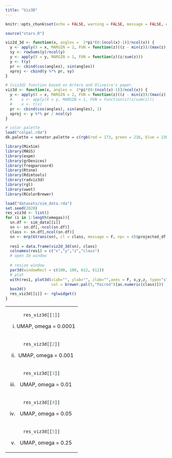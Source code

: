 ```yaml
---
title: "Viz3D"
---
```


<style type="text/css">
.main-container {
  max-width: 1500px;
  margin-left: auto;
  margin-right: auto;
}
</style>


```r
knitr::opts_chunk$set(echo = FALSE, warning = FALSE, message = FALSE, error = FALSE)
```

```r
source("stars.R")

viz2d_3d <- function(x, angles =  2*pi*(0:(ncol(x)-1))/ncol(x)) {
  y <- apply(X = x, MARGIN = 2, FUN = function(z)((z - min(z))/(max(z) - min(z))))
  sy <- rowSums(y)/ncol(y)
  y <- apply(X = y, MARGIN = 1, FUN = function(z)(z/sum(z)))
  y <- t(y)
  pr <- cbind(cos(angles), sin(angles))
  xproj <- cbind(y %*% pr, sy)
}

# {viz3d} function based on Artero and Oliveira's paper.
viz3d <- function(x, angles =  2*pi*(0:(ncol(x)-1))/ncol(x)) {
  y <- apply(X = x, MARGIN = 2, FUN = function(z)((z - min(z))/(max(z) - min(z))))
  #    x <- apply(X = y, MARGIN = 1, FUN = function(z)(z/sum(z)))
  #    x <- t(x)
  pr <- cbind(cos(angles), sin(angles), 1)
  xproj <- y %*% pr / ncol(y)
}

# color palette
load("colpal.rda")
dk.palette = senator.palette = c(rgb(red = 173, green = 216, blue = 230, max = 255), rgb(max = 255, red = 139, green = 0, blue = 0))

library(MixSim)
library(MASS)
library(expm)
library(grDevices)
library(freqparcoord)
library(Rtsne)
library(Rdimtools)
library(radviz3d)
library(rgl)
library(uwot)
library(RColorBrewer)

```


```r
load("datasets/sim_data.rda")
set.seed(2020)
res_viz3d <- list()
for (i in 1:length(omegas)){
  sn.df <- sim_data[[i]]
  sn <- sn.df[,-ncol(sn.df)]
  class <- sn.df[,ncol(sn.df)]
  sn <- mrp(Gtrans(sn), cl = class, message = F, npc = 4)$projected_df
  
  res1 = data.frame(viz2d_3d(sn), class)
  colnames(res1) = c("x","y","z","class")
  # open 3d window
  
  # resize window
  par3d(windowRect = c(100, 100, 612, 612))
  # plot
  with(res1, plot3d(xlab="", ylab="", zlab="",axes = F, x,y,z, type="s",size = 0.75, 
                    col = brewer.pal(5,"Paired")[as.numeric(class)]))
  box3d()
  res_viz3d[[i]] <- rglwidget()
}
```


<table width="500" border="0" cellpadding="0">

<tr>

<td align="center" valign="center">
```r
res_viz3d[[1]]
```
(i) UMAP, omega = 0.0001
<br />
</td>


</tr>

<tr>

<td align="center" valign="center">
```r
res_viz3d[[2]]
```
(ii) UMAP, omega = 0.001
<br />
</td>


</tr>

<tr>

<td align="center" valign="center">
```r
res_viz3d[[3]]
```
(iii) UMAP, omega = 0.01
<br />
</td>


</tr>

<tr>

<td align="center" valign="center">
```r
res_viz3d[[4]]
```
(iv) UMAP, omega = 0.05
<br />
</td>


</tr>

<tr>

<td align="center" valign="center">
```r
res_viz3d[[5]]
```
(v) UMAP, omega = 0.25
<br />
</td>
</tr>
</table>
